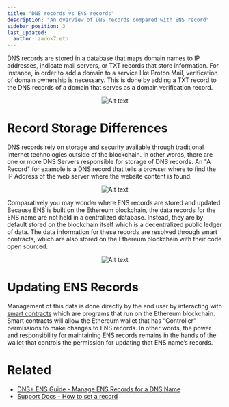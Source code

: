 ```yaml
---
title: "DNS records vs ENS records"
description: "An overview of DNS records compared with ENS record"
sidebar_position: 3
last_updated:
  author: zadok7.eth
---
```


DNS records are stored in a database that maps domain names to IP addresses, indicate mail servers, or TXT records that store information. For instance, in order to add a domain to a service like Proton Mail, verification of domain ownership is necessary. This is done by adding a TXT record to the DNS records of a domain that serves as a domain verification record.

<div align="center">

![Alt text](https://dnstoens.com/images/image1-txt-record.png "text record domain verification")

</div>

# Record Storage Differences

DNS records rely on storage and security available through traditional Internet technologies outside of the blockchain. In other words, there are one or more DNS Servers responsible for storage of DNS records. An "A Record" for example is a DNS record that tells a browser where to find the IP Address of the web server where the website content is found.

<div align="center">

![Alt text](https://dnstoens.com/images/dns-record-storage.png "DNS record storage")

</div>

Comparatively you may wonder where ENS records are stored and updated. Because ENS is built on the Ethereum blockchain, the data records for the ENS name are not held in a centralized database. Instead, they are by default stored on the blockchain itself which is a decentralized public ledger of data. The data information for these records are resolved through smart contracts, which are also stored on the Ethereum blockchain with their code open sourced.

<div align="center">

![Alt text](https://dnstoens.com/images/ens-record-storage.png "ENS record storage")

</div>

# Updating ENS Records

Management of this data is done directly by the end user by interacting with [smart contracts](https://ethereum.org/en/developers/docs/smart-contracts/) which are programs that run on the Ethereum blockchain. Smart contracts will allow the Ethereum wallet that has “Controller” permissions to make changes to ENS records. In other words, the power and responsibility for maintaining ENS records remains in the hands of the wallet that controls the permission for updating that ENS name’s records.

# Related

* [DNS+ ENS Guide - Manage ENS Records for a DNS Name](/importguide/2-index)
* [Support Docs - How to set a record](https://support.ens.domains/docs/howto/set-record)

